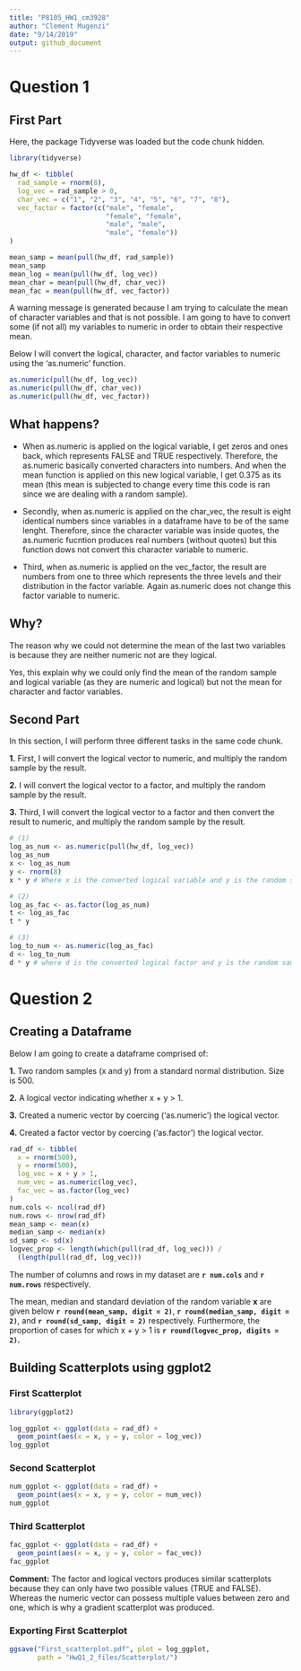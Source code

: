 ```yaml
---
title: "P8105_HW1_cm3928"
author: "Clement Mugenzi"
date: "9/14/2019"
output: github_document
---
```

# Question 1

## First Part

Here, the package Tidyverse was loaded but the code chunk hidden.

```r
library(tidyverse)
```


```r
hw_df <- tibble(
  rad_sample = rnorm(8),
  log_vec = rad_sample > 0,
  char_vec = c("1", "2", "3", "4", "5", "6", "7", "8"),
  vec_factor = factor(c("male", "female",
                        "female", "female",
                        "male", "male",
                        "male", "female"))
)

mean_samp = mean(pull(hw_df, rad_sample))
mean_samp
mean_log = mean(pull(hw_df, log_vec))
mean_char = mean(pull(hw_df, char_vec))
mean_fac = mean(pull(hw_df, vec_factor))
```

A warning message is generated because I am trying to calculate the mean of character variables and that is not possible.
I am going to have to convert some (if not all) my variables to numeric in order to obtain their respective mean. 

Below I will convert the logical, character, and factor variables to numeric using the 'as.numeric' function.

```r
as.numeric(pull(hw_df, log_vec))
as.numeric(pull(hw_df, char_vec))
as.numeric(pull(hw_df, vec_factor))
```

## What happens?

* When as.numeric is applied on the logical variable, I get zeros and ones back, which represents FALSE and TRUE respectively. Therefore, the as.numeric basically converted characters into numbers. And when the mean function is applied on this new logical variable, I get 0.375 as its mean (this mean is subjected to change every time this code is ran since we are dealing with a random sample).

* Secondly, when as.numeric is applied on the char_vec, the result is eight identical numbers since variables in a dataframe have to be of the same lenght. Therefore, since the character variable was inside quotes, the as.numeric fucntion produces real numbers (without quotes) but this function dows not convert this character variable to numeric.

* Third, when as.numeric is applied on the vec_factor, the result are numbers from one to three which represents the three levels and their distribution in the factor variable. Again as.numeric does not change this factor variable to numeric. 

## Why?

The reason why we could not determine the mean of the last two variables is because they are neither numeric not are they logical.

Yes, this explain why we could only find the mean of the random sample and logical variable (as they are numeric and logical) but not the mean for character and factor variables.

## Second Part

In this section, I will perform three different tasks in the same code chunk. 

**1.** First, I will convert the logical vector to numeric, and multiply the random sample by the result.

**2.** I will convert the logical vector to a factor, and multiply the random sample by the result.

**3.** Third, I will convert the logical vector to a factor and then convert the result to numeric, and multiply the random sample by the result.

```r
# (1)
log_as_num <- as.numeric(pull(hw_df, log_vec))
log_as_num
x <- log_as_num
y <- rnorm(8)
x * y # Where x is the converted logical variable and y is the random sample.

# (2)
log_as_fac <- as.factor(log_as_num)
t <- log_as_fac
t * y

# (3)
log_to_num <- as.numeric(log_as_fac)
d <- log_to_num
d * y # where d is the converted logical factor and y is the random sample.
```

# Question 2

## Creating a Dataframe

Below I am going to create a dataframe comprised of:

**1.** Two random samples (x and y) from a standard normal distribution. Size is 500.

**2.** A logical vector indicating whether x + y > 1.

**3.** Created a numeric vector by coercing ('as.numeric') the logical vector.

**4.** Created a factor vector by coercing ('as.factor') the logical vector.

```r
rad_df <- tibble(
  x = rnorm(500),
  y = rnorm(500),
  log_vec = x + y > 1,
  num_vec = as.numeric(log_vec),
  fac_vec = as.factor(log_vec)
)
num.cols <- ncol(rad_df)
num.rows <- nrow(rad_df)
mean_samp <- mean(x)
median_samp <- median(x)
sd_samp <- sd(x)
logvec_prop <- length(which(pull(rad_df, log_vec))) / 
  (length(pull(rad_df, log_vec)))
```

The number of columns and rows in my dataset are **`r num.cols`** and **`r num.rows`** respectively.

The mean, median and standard deviation of the random variable **x** are given below **`r round(mean_samp, digit = 2)`**, **`r round(median_samp, digit = 2)`**, and **`r round(sd_samp, digit = 2)`** respectively.
Furthermore, the proportion of cases for which x + y > 1 is **`r round(logvec_prop, digits = 2)`.**

## Building Scatterplots using ggplot2

### First Scatterplot 

```r
library(ggplot2)
```

```r
log_ggplot <- ggplot(data = rad_df) + 
  geom_point(aes(x = x, y = y, color = log_vec))
log_ggplot
```

### Second Scatterplot

```r
num_ggplot <- ggplot(data = rad_df) + 
  geom_point(aes(x = x, y = y, color = num_vec))
num_ggplot
```

### Third Scatterplot

```r
fac_ggplot <- ggplot(data = rad_df) + 
  geom_point(aes(x = x, y = y, color = fac_vec))
fac_ggplot
```

**Comment:**
The factor and logical vectors produces similar scatterplots because they can only have two possible values (TRUE and FALSE). Whereas the numeric vector can possess multiple values between zero and one, which is why a gradient scatterplot was produced.

### Exporting First Scatterplot

```r
ggsave("First_scatterplot.pdf", plot = log_ggplot,
       path = "HwQ1_2_files/Scatterplot/")
```

